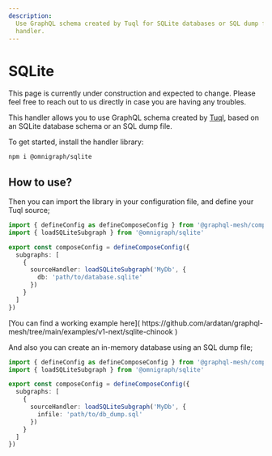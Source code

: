 ```yaml
---
description:
  Use GraphQL schema created by Tuql for SQLite databases or SQL dump files with GraphQL Mesh Tuql
  handler.
---
```



# SQLite

<Callout>
  This page is currently under construction and expected to change. Please feel free to reach out to
  us directly in case you are having any troubles.
</Callout>

This handler allows you to use GraphQL schema created by [Tuql](https://github.com/bradleyboy/tuql),
based on an SQLite database schema or an SQL dump file.

To get started, install the handler library:

```sh npm2yarn
npm i @omnigraph/sqlite
```

## How to use?

Then you can import the library in your configuration file, and define your Tuql source;

```ts filename="mesh.config.ts" {2,7-9}
import { defineConfig as defineComposeConfig } from '@graphql-mesh/compose-cli'
import { loadSQLiteSubgraph } from '@omnigraph/sqlite'

export const composeConfig = defineComposeConfig({
  subgraphs: [
    {
      sourceHandler: loadSQLiteSubgraph('MyDb', {
        db: 'path/to/database.sqlite'
      })
    }
  ]
})
```

<Callout>
  [You can find a working example here](
  https://github.com/ardatan/graphql-mesh/tree/main/examples/v1-next/sqlite-chinook )
</Callout>

And also you can create an in-memory database using an SQL dump file;

```ts filename="mesh.config.ts" {8}
import { defineConfig as defineComposeConfig } from '@graphql-mesh/compose-cli'
import { loadSQLiteSubgraph } from '@omnigraph/sqlite'

export const composeConfig = defineComposeConfig({
  subgraphs: [
    {
      sourceHandler: loadSQLiteSubgraph('MyDb', {
        infile: 'path/to/db_dump.sql'
      })
    }
  ]
})
```
